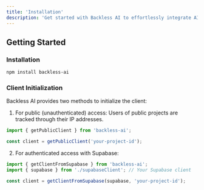 ```yaml
---
title: 'Installation'
description: 'Get started with Backless AI to effortlessly integrate AI functionalities into your applications.'
---
```


## Getting Started

### Installation

```bash
npm install backless-ai
```

### Client Initialization

Backless AI provides two methods to initialize the client:

1. For public (unauthenticated) access:
Users of public projects are tracked through their IP addresses.
```javascript
import { getPublicClient } from 'backless-ai';

const client = getPublicClient('your-project-id');
```

2. For authenticated access with Supabase:
```javascript
import { getClientFromSupabase } from 'backless-ai';
import { supabase } from './supabaseClient'; // Your Supabase client

const client = getClientFromSupabase(supabase, 'your-project-id');
```